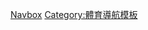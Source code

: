 {{template category
|type  = navbox
|topic = [[網球|網球]]
}}

[[Category:網球模板|Navbox]]
[[Category:體育導航模板|Category:體育導航模板]]